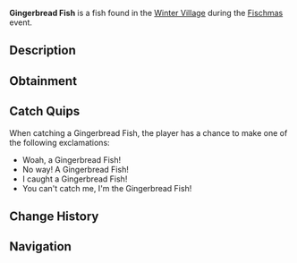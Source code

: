 {{FishInfobox
|image          = Gingerbread Fish.png
|rarity         = Limited
|event          = Fischmas
|sea            = First Sea
|location       = [[Fischmas]]
|sublocation    = 
|sources        = Fishing Rod, Supreme Present, Unique Present
|radar_location = 
|xp             = 150
|weather        = Clear
|time           = 
|season         = Winter
|bait           = Peppermint Worm
|base_weight    = 3.5
|base_value     = 135
|weight_range   = 1.5
|base_chance    = 20
|base_resil     = 50
}}
'''Gingerbread Fish''' is a {{Rarity|Limited}} fish found in the [[Winter Village]] during the [[Fischmas]] event.

== Description ==
{{Description|A gingerbread cookie that was decorated with frosting and gumdrops to look like a fish. It seems to have come to life. Also makes for a yummy snack!|Bestiary Entry}}

== Obtainment ==
{{Description|Only can be caught during Fischmas24.|Bestiary Hint}}
{{Fish Availability|
Fischmas/Winter Village
|top_rods      = 
Krampus's Rod\188584.79\297080.44;
Magma Rod\180174.93\283832.64;
Plastic Rod\165294.66\260391.5;
Buddy Bond Rod\122790.32\242308.65;
Fast Rod\116561.55\303547.9;
Fischer's Rod\106056.23\276190.1;
Flimsy Rod\79059.14\224665.18;
Free Spirit Rod\97226.98\112341.92;
Trident Rod\97142.59\105190.95;
Astralhook Rod\96225.41\167331.65;
Ethereal Prism Rod\96136.53\141482.64;
Seraphic Rod\93093.98\91219.54;
No-Life Rod\92913\96403.08;
Challenger's Rod\88969.86\90345.09;
Rod Of The Forgotten Fang\87181.99\89337.89;
Blazebringer Rod\82397.79\89469.1;
Rod Of The Depths\78563.9\81598.67;
Zeus Rod\77377.02\83196.14;
Rod Of The Exalted One\76957.05\83307.49;
Verdant Shear Rod\76657.26\84501.05;
Depthseeker Rod\70025.06\75155;
Avalanche Rod\63198.02\67446.02;
Volcanic Rod\60292.21\65801.62;
Training Rod\55151.52\173345.59;
Steady Rod\30624.24\22236.85
|recommended   = Trident Rod
}}

== Catch Quips ==
When catching a Gingerbread Fish, the player has a chance to make one of the following exclamations:
* Woah, a Gingerbread Fish!
* No way! A Gingerbread Fish!
* I caught a Gingerbread Fish!
* You can't catch me, I'm the Gingerbread Fish!

== Change History ==
{{Change History|{{subst:Current Version}}}}

== Navigation ==
{{Fish Navbox|Fischmas}}